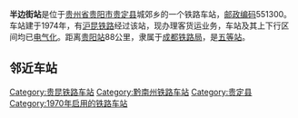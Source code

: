 {{noteTA
|1=zh-cn:始发车次; zh-hk:列車班次;
|2=zh-cn:车次; zh-hk:班次;
}}
{{Infobox China railway station
|车站名称 = 半边街站
|eng_name = Banbianjie Railway Station
|image=201908 Station Building of Banbianjie Station.jpg
|caption=车站站房，悬挂的“街”字仍系[[二简字|二简字]]
|code = 35708
|commercial_code = BQW
|pinyin_code = BBJ
|车站位置 = [[贵州省|贵州省]][[贵阳市|贵阳市]][[贵定县|贵定县]]
|坐标 = {{Coord|26.580711|N|107.291201|E|format=dms|display=inline,title|type:railwaystation_region:CN}}
|归属 = [[成都铁路局|成都铁路局]]
|线路 = [[沪昆铁路|沪昆铁路]]
|车站等级 = [[五等站_(中铁)|五等站]]
}}
'''半边街站'''是位于[[贵州省|贵州省]][[贵阳市|贵阳市]][[贵定县|贵定县]]城郊乡的一个铁路车站，[[邮政编码|邮政编码]]551300。车站建于1974年，有[[沪昆铁路|沪昆铁路]]经过该站，现办理客货运业务，车站及其上下行区间均已[[电气化|电气化]]。距离[[贵阳站|贵阳站]]88公里，隶属于[[成都铁路局|成都铁路局]]，是[[四等站_(中铁)|五等站]]。

== 邻近车站 ==
{{start rail box|[[中国铁路|中国铁路]]}}
{{s-inop|[[黄丝站|黄丝站]]|{{站|上海}}方向}}
{{s-line|[[沪昆铁路|沪昆铁路]]<br />← 13km 半边街站 10km →}}
{{s-inop|[[贵定站|贵定站]]|{{站|昆明}}方向}}
{{s-end}}

{{沪昆铁路}}
{{铁路车站小作品}}
{{贵州小作品}}

[[Category:贵昆铁路车站|Category:贵昆铁路车站]]
[[Category:黔南州铁路车站|Category:黔南州铁路车站]]
[[Category:贵定县|Category:贵定县]]
[[Category:1970年启用的铁路车站|Category:1970年启用的铁路车站]]